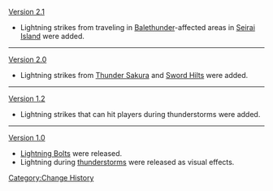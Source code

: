 [[Version 2.1]]
* Lightning strikes from traveling in [[Balethunder]]-affected areas in [[Seirai Island]] were added.
----
[[Version 2.0]]
* Lightning strikes from [[Thunder Sakura]] and [[Sword Hilts]] were added.
----
[[Version 1.2]]
* Lightning strikes that can hit players during thunderstorms were added.
----
[[Version 1.0]]
* [[Lightning Bolt]]s were released.
* Lightning during [[thunderstorm]]s were released as visual effects.
<noinclude>[[Category:Change History]]</noinclude>